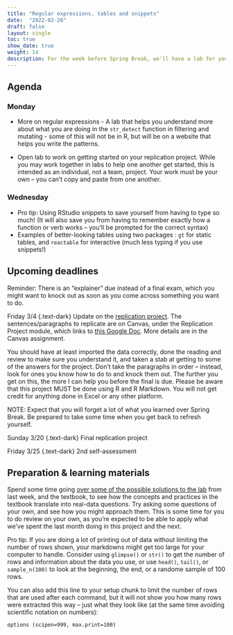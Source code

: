 ```yaml
---
title: "Regular expressions, tables and snippets"
date:  "2022-02-28"
draft: false
layout: single
toc: true
show_date: true
weight: 14
description: For the week before Spring Break, we'll have a lab for your replication project and I'll demo some methods to make better-looking tables in your work.  We'll also delve more into the regular expressions used in `str_detect` and its cousins, as well as RStudio snippets to save typing.
--- 
```


## Agenda

### Monday

* More on regular expressions - A lab that helps you understand more about what you are doing in the `str_detect` function in filtering and mutating - some of this will not be in R, but will be on a website that helps you write the patterns.

* Open lab to work on getting started on your replication project. While you may work together in labs to help one another get started, this is intended as an individual, not a team, project. Your work must be your own -- you can't copy and paste from one another.  

### Wednesday

* Pro tip: Using RStudio snippets to save yourself from having to type so much! (It will also save you from having to remember exactly how a function or verb works -- you'll be prompted for the correct syntax)
* Examples of better-looking tables using two packages : `gt` for static tables, and `reactable` for interactive (much less typing if you use snippets!)


## Upcoming deadlines

Reminder: There is an "explainer" due instead of a final exam, which you might want to knock out as soon as you come across something you want to do. 

Friday 3/4
{.text-dark}
Update on the [replication project](/dataj/coursedocs/replication/).  The sentences/paragraphs to replicate are on Canvas, under the Replication Project module, which links to [this Google Doc](https://docs.google.com/document/d/15nFfwZme3bJ0wBIrdn8Ptl3eshYfaQg1JbYd23XNnEg/edit?usp=sharing). More details are in the Canvas assignment. 

You should have at least imported the data correctly, done the reading and review to make sure you understand it, and taken a stab at getting to some of the answers for the project. Don't take the paragraphs in order -- instead, look for ones you know how to do to and knock them out. The further you get on this, the more I can help you before the final is due. Please be aware that this project MUST be done using R and R Markdown. You will not get credit for anything done in Excel or any other platform. 

NOTE: Expect that you will forget a lot of what you learned over Spring Break. Be prepared to take some time when you get back to refresh yourself. 

Sunday 3/20
{.text-dark}
Final replication project 

Friday 3/25
{.text-dark}
2nd self-assessment


## Preparation & learning materials

Spend some time going [over some of the possible solutions to the lab](https://cronkitedata.s3.amazonaws.com/markdown_templates/ppp_lab_0223_solutions.html) from last week, and the textbook, to see how the concepts and practices in the textbook translate into real-data questions. Try asking some questions of your own, and see how you might approach them. This is some time for you to do review on your own, as you're expected to be able to apply what we've spent the last month doing in this project and the next. 


Pro tip: If  you are doing a lot of printing out of data without limiting the number of rows shown, your markdowns might get too large for your computer to handle. Consider using `glimpse()` or `str()` to get the number of rows and information about the data you use, or use `head()`, `tail()`, or `sample_n(100)` to look at the beginning, the end, or a randome sample of 100 rows. 

You can also add this line to your setup chunk to limit the number of rows that are used after each command, but it will not show you how many rows were extracted this way -- just what they look like (at the same time avoiding scientific notation on numbers):

``` 
options (scipen=999, max.print=100)
```